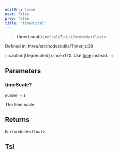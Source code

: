 ```yaml
---
editUrl: false
next: false
prev: false
title: "timerLocal"
---
```


> **timerLocal**(`timeScale`?): `UniformNode`\<`float`\>

Defined in: three/src/nodes/utils/Timer.js:38

:::caution[Deprecated]
since r170. Use [time](../variables/Three.WebGPU.TSL.time.html) instead.
:::

## Parameters

### timeScale?

`number` = `1`

The time scale.

## Returns

`UniformNode`\<`float`\>

## Tsl
